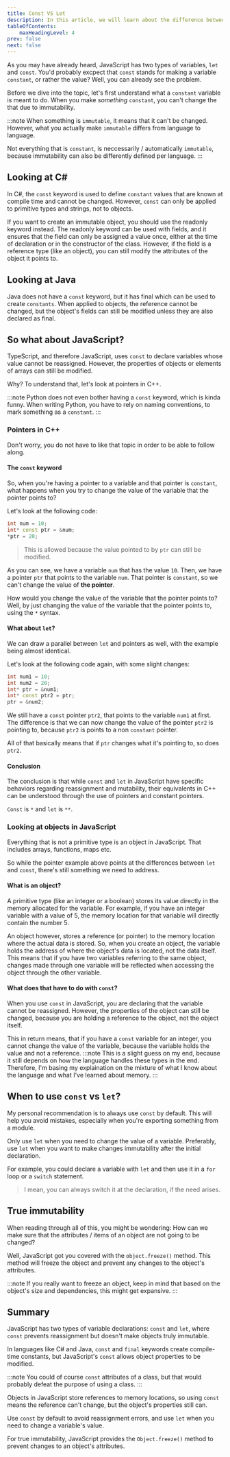 ```yaml
---
title: Const VS Let
description: In this article, we will learn about the difference between const and let in JavaScript.
tableOfContents:
    maxHeadingLevel: 4
prev: false
next: false
---
```


As you may have already heard, JavaScript has two types of variables, `let` and `const`.
You'd probably excpect that `const` stands for making a variable `constant`, or rather the value? Well, you can already see the problem.

Before we dive into the topic, let's first understand what a `constant` variable is meant to do.
When you make _something_ `constant`, you can't change the that due to immutability.

:::note
When something is `immutable`, it means that it can't be changed.
However, what you actually make `immutable` differs from language to language.

Not everything that is `constant`, is neccessarily / automatically `immutable`, because immutability can also be differently defined per language.
:::

## Looking at C#

In C#, the `const` keyword is used to define `constant` values that are known at compile time and cannot be changed. However, `const` can only be applied to primitive types and strings, not to objects.

If you want to create an immutable object, you should use the readonly keyword instead.
The readonly keyword can be used with fields, and it ensures that the field can only be assigned a value once, either at the time of declaration or in the constructor of the class.
However, if the field is a reference type (<span class="text-orange-600 dark:text-orange-400">like an object</span>), you can still modify the attributes of the object it points to.

## Looking at Java

Java does not have a `const` keyword, but it has final which can be used to create `constants`.
When applied to objects, the reference cannot be changed, but the object's fields can still be modified unless they are also declared as final.

## So what about JavaScript?

TypeScript, and therefore JavaScript, uses `const` to declare variables whose value cannot be reassigned.
However, the properties of objects or elements of arrays can still be modified.

Why? To understand that, let's look at pointers in C++.

:::note
Python does not even bother having a `const` keyword, which is kinda funny. When writing Python, you have to rely on naming conventions, to mark something as a `constant`.
:::

### Pointers in C++

Don't worry, you do not have to like that topic in order to be able to follow along.

#### The `const` keyword

So, when you're having a pointer to a variable and that pointer is `constant`, what happens when you try to change the value of the variable that the pointer points to?

Let's look at the following code:

```cpp title="Const as a pointer"
int num = 10;
int* const ptr = &num;
*ptr = 20;
```

> This is allowed because the value pointed to by `ptr` can still be modified.

As you can see, we have a variable `num` that has the value `10`.
Then, we have a pointer `ptr` that points to the variable `num`.
That pointer is `constant`, so we <span class="text-orange-600 dark:text-orange-400">can't change the value of **the pointer**.</span>

How would you change the value of the variable that the pointer points to?
Well, by just changing the value of the variable that the pointer points to, using the `*` syntax.

#### What about `let`?

We can draw a parallel between `let` and pointers as well, with the example being almost identical.

Let's look at the following code again, with some slight changes:

```cpp title="Let as a pointer"
int num1 = 10;
int num2 = 20;
int* ptr = &num1;
int* const ptr2 = ptr;
ptr = &num2;
```

We still have a `const` pointer `ptr2`, that points to the variable `num1` at first.
The difference is that we can now change the value of the pointer `ptr2` is pointing to, because `ptr2` is points to a non `constant` pointer.

All of that basically means that if `ptr` changes what it's pointing to, so does `ptr2`.

#### Conclusion

The conclusion is that while `const` and `let` in JavaScript have specific behaviors regarding reassignment and mutability, their equivalents in C++ can be understood through the use of pointers and constant pointers.

`Const` is `*` and `let` is `**`.

### Looking at objects in JavaScript

Everything that is <span class="text-orange-600 dark:text-orange-400">not</span> a primitive type is an object in JavaScript.
That includes arrays, functions, maps etc.

So while the pointer example above points at the differences between `let` and `const`, there's still something we need to address.

#### What is an object?

A primitive type (<span class="text-orange-600 dark:text-orange-400">like an integer or a boolean</span>) stores its value directly in the memory allocated for the variable.
For example, if you have an integer variable with a value of 5, the memory location for that variable will directly contain the number 5.

An object however, stores a reference (<span class="text-orange-600 dark:text-orange-400">or pointer</span>) to the memory location where the actual data is stored.
So, when you create an object, the variable holds the address of where the object's data is located, not the data itself.
This means that if you have two variables referring to the same object, changes made through one variable will be reflected when accessing the object through the other variable.

#### What does that have to do with `const`?

When you use `const` in JavaScript, you are declaring that the variable cannot be reassigned.
However, the properties of the object can still be changed, because you are holding a reference to the object, not the object itself.

This in return means, that if you have a `const` variable for an integer, you cannot change the value of the variable, because the variable holds the value and not a reference.
:::note
This is a slight guess on my end, because it still depends on how the language handles these types in the end.
Therefore, I'm basing my explaination on the mixture of what I know about the language and what I've learned about memory.
:::

## When to use `const` vs `let`?

My personal recommendation is to always use `const` by default.
This will help you avoid mistakes, especially when you're exporting something from a module.

Only use `let` when you need to change the value of a variable.
Preferably, use `let` when you want to make changes immutability after the initial declaration.

For example, you could declare a variable with `let` and then use it in a `for` loop or a `switch` statement.

> I mean, you can always switch it at the declaration, if the need arises.

## True immutability

When reading through all of this, you might be wondering: How can we make sure that the attributes / items of an object are not going to be changed?

Well, JavaScript got you covered with the `object.freeze()` method.
This method will freeze the object and prevent any changes to the object's attributes.

:::note
If you really want to freeze an object, keep in mind that based on the object's size and dependencies, this might get expansive.
:::

## Summary

JavaScript has two types of variable declarations: `const` and `let`, where `const` prevents reassignment but doesn't make objects truly immutable.

In languages like C# and Java, `const` and `final` keywords create compile-time constants, but JavaScript's `const` allows object properties to be modified.

:::note
You could of course `const` attributes of a class, but that would probably defeat the purpose of using a class.
:::

Objects in JavaScript store references to memory locations, so using `const` means the reference can't change, but the object's properties still can.

Use `const` by default to avoid reassignment errors, and use `let` when you need to change a variable's value.

For true immutability, JavaScript provides the `Object.freeze()` method to prevent changes to an object's attributes.

